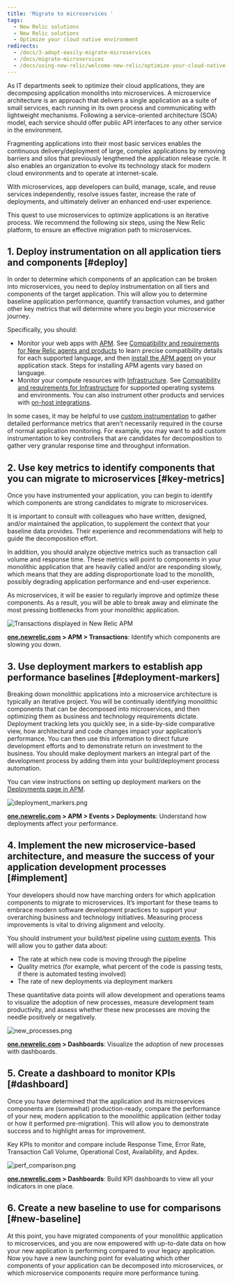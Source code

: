 ```yaml
---
title: 'Migrate to microservices '
tags:
  - New Relic solutions
  - New Relic solutions
  - Optimize your cloud native environment
redirects:
  - /docs/3-adopt-easily-migrate-microservices
  - /docs/migrate-microservices
  - /docs/using-new-relic/welcome-new-relic/optimize-your-cloud-native-environment/migrate-microservices
---
```


As IT departments seek to optimize their cloud applications, they are decomposing application monoliths into microservices. A microservice architecture is an approach that delivers a single application as a suite of small services, each running in its own process and communicating with lightweight mechanisms. Following a service-oriented architecture (SOA) model, each service should offer public API interfaces to any other service in the environment.

Fragmenting applications into their most basic services enables the continuous delivery/deployment of large, complex applications by removing barriers and silos that previously lengthened the application release cycle. It also enables an organization to evolve its technology stack for modern cloud environments and to operate at internet-scale.

With microservices, app developers can build, manage, scale, and reuse services independently, resolve issues faster, increase the rate of deployments, and ultimately deliver an enhanced end-user experience.

This quest to use microservices to optimize applications is an iterative process. We recommend the following six steps, using the New Relic platform, to ensure an effective migration path to microservices.

## 1. Deploy instrumentation on all application tiers and components [#deploy]

In order to determine which components of an application can be broken into microservices, you need to deploy instrumentation on all tiers and components of the target application. This will allow you to determine baseline application performance, quantify transaction volumes, and gather other key metrics that will determine where you begin your microservice journey.

Specifically, you should:

* Monitor your web apps with [APM](https://docs.newrelic.com/docs/apm). See [Compatibility and requirements for New Relic agents and products](https://docs.newrelic.com/docs/agents/manage-apm-agents/installation/compatibility-requirements-new-relic-agents) to learn precise compatibility details for each supported language, and then [install the APM agent](https://docs.newrelic.com/docs/agents/manage-apm-agents/installation/install-agent) on your application stack. Steps for installing APM agents vary based on language.
* Monitor your compute resources with [Infrastructure](https://docs.newrelic.com/docs/infrastructure). See [Compatibility and requirements for Infrastructure](https://docs.newrelic.com/docs/infrastructure/new-relic-infrastructure/getting-started/compatibility-requirements-new-relic-infrastructure) for supported operating systems and environments. You can also instrument other products and services with [on-host integrations](https://docs.newrelic.com/docs/integrations/host-integrations/host-integrations-list).

In some cases, it may be helpful to use [custom instrumentation](https://docs.newrelic.com/docs/agents/manage-apm-agents/agent-data/custom-instrumentation) to gather detailed performance metrics that aren’t necessarily required in the course of normal application monitoring. For example, you may want to add custom instrumentation to key controllers that are candidates for decomposition to gather very granular response time and throughput information.

## 2. Use key metrics to identify components that you can migrate to microservices [#key-metrics]

Once you have instrumented your application, you can begin to identify which components are strong candidates to migrate to microservices.

It is important to consult with colleagues who have written, designed, and/or maintained the application, to supplement the context that your baseline data provides. Their experience and recommendations will help to guide the decomposition effort.

In addition, you should analyze objective metrics such as transaction call volume and response time. These metrics will point to components in your monolithic application that are heavily called and/or are responding slowly, which means that they are adding disproportionate load to the monolith, possibly degrading application performance and end-user experience.

As microservices, it will be easier to regularly improve and optimize these components. As a result, you will be able to break away and eliminate the most pressing bottlenecks from your monolithic application.

![Transactions displayed in New Relic APM](./images/APM_transaction_catalyst.png "APM_transaction_catalyst.png")

**[one.newrelic.com](https://one.newrelic.com) > APM > Transactions**: Identify which components are slowing you down.

## 3. Use deployment markers to establish app performance baselines [#deployment-markers]

Breaking down monolithic applications into a microservice architecture is typically an iterative project. You will be continually identifying monolithic components that can be decomposed into microservices, and then optimizing them as business and technology requirements dictate. Deployment tracking lets you quickly see, in a side-by-side comparative view, how architectural and code changes impact your application’s performance. You can then use this information to direct future development efforts and to demonstrate return on investment to the business. You should make deployment markers an integral part of the development process by adding them into your build/deployment process automation.

You can view instructions on setting up deployment markers on the [Deployments page in APM](https://docs.newrelic.com/docs/apm/applications-menu/events/deployments-page).

![deployment_markers.png](./images/deployment_markers.png "deployment_markers.png")

**[one.newrelic.com](http://one.newrelic.com) > APM > Events > Deployments**: Understand how deployments affect your performance.

## 4. Implement the new microservice-based architecture, and measure the success of your application development processes [#implement]

Your developers should now have marching orders for which application components to migrate to microservices. It’s important for these teams to embrace modern software development practices to support your overarching business and technology initiatives. Measuring process improvements is vital to driving alignment and velocity.

You should instrument your build/test pipeline using [custom events](/docs/insights/insights-data-sources/custom-data/send-custom-data-insights). This will allow you to gather data about:

* The rate at which new code is moving through the pipeline
* Quality metrics (for example, what percent of the code is passing tests, if there is automated testing involved)
* The rate of new deployments via deployment markers

These quantitative data points will allow development and operations teams to visualize the adoption of new processes, measure development team productivity, and assess whether these new processes are moving the needle positively or negatively.

![new_processes.png](./images/new_processes.png "new_processes.png")

**[one.newrelic.com](https://one.newrelic.com) > Dashboards**: Visualize the adoption of new processes with dashboards.

## 5. Create a dashboard to monitor KPIs [#dashboard]

Once you have determined that the application and its microservices components are (somewhat) production-ready, compare the performance of your new, modern application to the monolithic application (either today or how it performed pre-migration). This will allow you to demonstrate success and to highlight areas for improvement.

Key KPIs to monitor and compare include Response Time, Error Rate, Transaction Call Volume, Operational Cost, Availability, and Apdex.

![perf_comparison.png](./images/perf_comparison.png "perf_comparison.png")

**[one.newrelic.com](https://one.newrelic.com) > Dashboards**: Build KPI dashboards to view all your indicators in one place.

## 6. Create a new baseline to use for comparisons [#new-baseline]

At this point, you have migrated components of your monolithic application to microservices, and you are now empowered with up-to-date data on how your new application is performing compared to your legacy application. Now you have a new launching point for evaluating which other components of your application can be decomposed into microservices, or which microservice components require more performance tuning.
